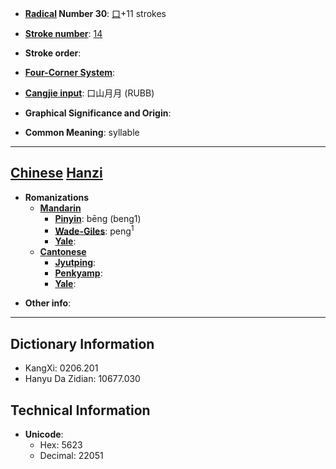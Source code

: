 * '''[[Wiktionary:Chinese radical index| Radical]] Number 30''': [[Wiktionary:Chinese radical index 口|口]]+11 strokes

* '''[[Wiktionary:Chinese total strokes index|Stroke number]]''': [[Wiktionary:Chinese total strokes index 14|14]]

* '''Stroke order''': 

* '''[[Wiktionary:Chinese four corner index|Four-Corner System]]''': 

* '''[[Wiktionary:Chinese Cangjie index|Cangjie input]]''': 口山月月 (RUBB)

* '''Graphical Significance and Origin''': 

* '''Common Meaning''': syllable

----

== [[Chinese]] [[Hanzi]] ==

* '''Romanizations'''
** '''[[Mandarin]]'''
*** '''[[Pinyin]]''': bēng (beng1)
*** '''[[Wade-Giles]]''': peng<sup>1</sup>
*** '''[[Yale]]''': 
** '''[[Cantonese]]'''
*** '''[[Jyutping]]''':
*** '''[[Penkyamp]]''': 
*** '''[[Yale]]''': 

* '''Other info''': 

----

== Dictionary Information ==

* KangXi: 0206.201
* Hanyu Da Zidian: 10677.030

== Technical Information ==

* '''Unicode''':
** Hex: 5623
** Decimal: 22051